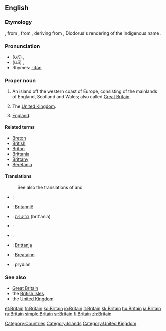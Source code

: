 {{wikipedia|dab=Britain}}
==English==

===Etymology===
{{etyl|enm}} {{term|Breteyne|lang=enm}}, from {{etyl|fro}} {{term|Bretaigne|lang=fro}}, from {{L.}} {{term|Britannia|lang=la}}, deriving from {{etyl|grc}} {{term||sc=polytonic|tr=Pretannia|lang=grc}}, Diodorus's rendering of the indigenous name {{term|pretani|lang=cel}}.

{{rfscript|Greek}}

===Pronunciation===
* (''UK'') {{IPA|/ˈbɹɪt.ən/}}, {{SAMPA|/"brIt(@)n/}}
* (''US'') {{IPA|/ˈbɹɪt.ɪn/}}, {{SAMPA|/br\`ItIn/}}
* Rhymes: [[Rhymes:English:-ɪtən|-ɪtən]]

===Proper noun===
{{en-proper-noun}}

# An island off the western coast of Europe, consisting of the mainlands of England, Scotland and Wales; also called [[Great Britain]].
# {{context|loosely}} The [[United Kingdom]].
# {{context|loosely|_|but|_|erroneously}} [[England]].

====Related terms====
* [[Breton]]
* [[British]]
* [[Briton]]
* [[Brittania]]
* [[Brittany]]
* [[Beretania]]

====Translations====
{{trans-top|island}}
:See also the translations of {{term|Great Britain}} and {{term|British Isles}}
* {{ttbc|Croatian}}: {{t-|hr|Britanija|f}}
* {{ttbc|Dutch}}: [[Britannië]]
* {{ttbc|Hebrew}}: [[בריטניה]] (brit'ania)
* {{ttbc|Kurdish}}: {{KUchar|[[به‌ریتانیا]]}}
{{trans-mid}}
* {{ttbc|Japanese}}: {{t-|ja|ブリテン|tr=Buriten|sc=Jpan}}
* {{ttbc|Maltese}}: [[Brittanja]]
* {{ttbc|Scottish Gaelic}}: [[Breatainn]] {{f}}
* {{ttbc|Welsh}}:  prydian
{{trans-bottom}}

{{trans-see|United Kingdom}}

{{trans-see|England}}

===See also===
* [[Great Britain]]
* the [[British Isles]]
* the [[United Kingdom]]

[[Category:Countries]]
[[Category:Islands]]
[[Category:United Kingdom]]

[[et:Britain]]
[[fr:Britain]]
[[ko:Britain]]
[[io:Britain]]
[[it:Britain]]
[[kk:Britain]]
[[hu:Britain]]
[[ja:Britain]]
[[ru:Britain]]
[[simple:Britain]]
[[sr:Britain]]
[[fi:Britain]]
[[zh:Britain]]
{{rfc-auto}}